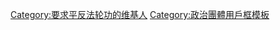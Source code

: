 {{Userbox
  |id=<div style="line-height: 1em; text-align: center;">勿忘<br>法輪功</div>
  |id-c=#000000
  |id-fc=#ff2222
  |id-s=10
  |info=這位用戶永不会忘记1999年以來中共鎮壓[[法輪功|<font color=#ff2222>法輪功</font>]]學員的反人类行為
  |info-c=#000000
  |info-s=10
  |info-fc=#ffffff
  |border-c=#000000
  |border-s=3
}}
[[Category:要求平反法轮功的维基人]]
<noinclude>
[[Category:政治團體用戶框模板]]
</noinclude>